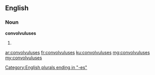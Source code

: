 ==English==

===Noun===
'''convolvuluses'''

# {{plural of|convolvulus}}

[[Category:English plurals ending in "-es"]]

[[ar:convolvuluses]]
[[fr:convolvuluses]]
[[ku:convolvuluses]]
[[mg:convolvuluses]]
[[my:convolvuluses]]